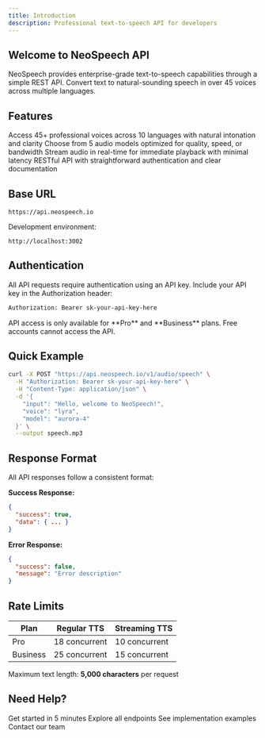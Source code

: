 ```yaml
---
title: Introduction
description: Professional text-to-speech API for developers
---
```


## Welcome to NeoSpeech API

NeoSpeech provides enterprise-grade text-to-speech capabilities through a simple REST API. Convert text to natural-sounding speech in over 45 voices across multiple languages.

## Features

<CardGroup cols={2}>
  <Card title="High-Quality Voices" icon="microphone">
    Access 45+ professional voices across 10 languages with natural intonation and clarity
  </Card>
  <Card title="Multiple Models" icon="brain">
    Choose from 5 audio models optimized for quality, speed, or bandwidth
  </Card>
  <Card title="Real-Time Streaming" icon="tower-broadcast">
    Stream audio in real-time for immediate playback with minimal latency
  </Card>
  <Card title="Simple Integration" icon="code">
    RESTful API with straightforward authentication and clear documentation
  </Card>
</CardGroup>

## Base URL

```
https://api.neospeech.io
```

Development environment:
```
http://localhost:3002
```

## Authentication

All API requests require authentication using an API key. Include your API key in the Authorization header:

```bash
Authorization: Bearer sk-your-api-key-here
```

<Warning>
API access is only available for **Pro** and **Business** plans. Free accounts cannot access the API.
</Warning>

## Quick Example

```bash
curl -X POST "https://api.neospeech.io/v1/audio/speech" \
  -H "Authorization: Bearer sk-your-api-key-here" \
  -H "Content-Type: application/json" \
  -d '{
    "input": "Hello, welcome to NeoSpeech!",
    "voice": "lyra",
    "model": "aurora-4"
  }' \
  --output speech.mp3
```

## Response Format

All API responses follow a consistent format:

**Success Response:**
```json
{
  "success": true,
  "data": { ... }
}
```

**Error Response:**
```json
{
  "success": false,
  "message": "Error description"
}
```

## Rate Limits

| Plan | Regular TTS | Streaming TTS |
|------|-------------|---------------|
| Pro | 18 concurrent | 10 concurrent |
| Business | 25 concurrent | 15 concurrent |

Maximum text length: **5,000 characters** per request

## Need Help?

<CardGroup cols={2}>
  <Card title="Quickstart" icon="rocket" href="/quickstart">
    Get started in 5 minutes
  </Card>
  <Card title="API Reference" icon="book" href="/api-reference/speech">
    Explore all endpoints
  </Card>
  <Card title="Code Examples" icon="brackets-curly" href="/examples/javascript">
    See implementation examples
  </Card>
  <Card title="Support" icon="life-ring" href="https://neospeech.io/support">
    Contact our team
  </Card>
</CardGroup>